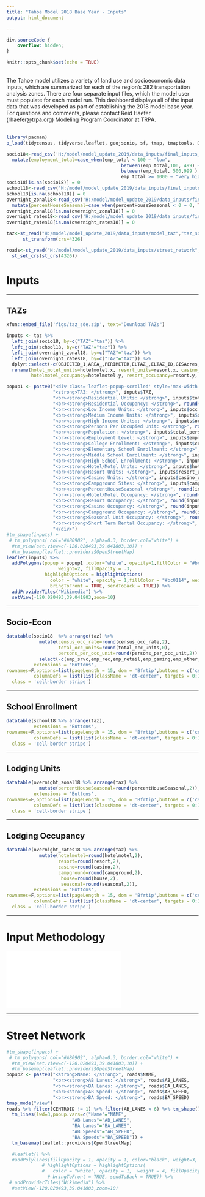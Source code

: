 ```yaml
---
title: "Tahoe Model 2018 Base Year - Inputs"
output: html_document

---
```


```css
div.sourceCode {
    overflow: hidden;
}
```
```r
knitr::opts_chunk$set(echo = TRUE)
```


\
The Tahoe model utilizes a variety of land use and socioeconomic data inputs, which are summarized for each of the region's 282 transportation analysis zones. There are four separate input files, which the model user must populate for each model run. This dashboard displays all of the input data that was developed as part of establishing the 2018 model base year. For questions and comments, please contact Reid Haefer (rhaefer@trpa.org) Modeling Program Coordinator at TRPA.
\
\
```r
library(pacman)
p_load(tidycensus, tidyverse,leaflet, geojsonio, sf, tmap, tmaptools, DT, xfun, tmap, leaflet, xfun)

socio18<-read_csv('H:/model/model_update_2019/data_inputs/final_inputs_2020_RTP/socio.csv') %>% select(-X1) %>%
  mutate(employment_total=case_when(emp_total < 100 ~ "low",
                                          between(emp_total,100, 499) ~ "medium",
                                          between(emp_total, 500,999 ) ~ "high",
                                          emp_total >= 1000 ~ "very high"))
socio18[is.na(socio18)] = 0
school18<-read_csv('H:/model/model_update_2019/data_inputs/final_inputs_2020_RTP/school.csv')  %>% select(-X1)
school18[is.na(school18)] = 0
overnight_zonal18<-read_csv('H:/model/model_update_2019/data_inputs/final_inputs_2020_RTP/overnight_zonal.csv')  %>% select(-X1) %>% rename(rec_attractiveness=beach) %>%
  mutate(percentHouseSeasonal=case_when(percentHouseSeasonal < 0 ~ 0, TRUE ~ as.numeric(percentHouseSeasonal)))
overnight_zonal18[is.na(overnight_zonal18)] = 0
overnight_rates18<-read_csv('H:/model/model_update_2019/data_inputs/final_inputs_2020_RTP/overnight_rates.csv')  %>% select(-X1)
overnight_rates18[is.na(overnight_rates18)] = 0

taz<-st_read("H:/model/model_update_2019/data_inputs/model_taz","taz_sde") %>%
      st_transform(crs=4326)

roads<-st_read("H:/model/model_update_2019/data_inputs/street_network","roads2") %>%
  st_set_crs(st_crs(4326))
```

# Inputs

***

## TAZs

```r
xfun::embed_file('figs/taz_sde.zip', text="Download TAZs")
```

```r
inputs <- taz %>%
  left_join(socio18, by=c("TAZ"="taz")) %>%
  left_join(school18, by=c("TAZ"="taz")) %>%
  left_join(overnight_zonal18, by=c("TAZ"="taz")) %>%
  left_join(overnight_rates18, by=c("TAZ"="taz")) %>%
  dplyr::select(-c(OBJECTID_1,AREA_,PERIMETER,ELTAZ_,ELTAZ_ID,GISAcres,Shape_STAr,Shape_STLe,emp_srvc,emp_rec,emp_retail,emp_gaming,emp_other)) %>%
  rename(hotel_motel_units=hotelmotel.x, resort_units=resort.x, casino_units=casino.x, campsites=campground.x,
         hotelmotel_occupancy=hotelmotel.y, resort_occupancy=resort.y, casino_occupancy=casino.y, campground_occupancy=campground.y)

popup1 <- paste0("<div class='leaflet-popup-scrolled' style='max-width:700px;max-height:120px'>",
                 "<strong>TAZ: </strong>", inputs$TAZ,
                 "<br><strong>Residential Units: </strong>", inputs$total_residential_units,
                 "<br><strong>Residential Occupancy: </strong>", round(inputs$census_occ_rate,2),
                 "<br><strong>Low Income Units: </strong>", inputs$occ_units_low_inc,
                 "<br><strong>Medium Income Units: </strong>", inputs$occ_units_med_inc,
                 "<br><strong>High Income Units:: </strong>", inputs$occ_units_high_inc,
                 "<br><strong>Persons Per Occupied Unit: </strong>", round(inputs$persons_per_occ_unit,2),
                 "<br><strong>Population: </strong>", inputs$total_persons,
                 "<br><strong>Employment Level: </strong>", inputs$employment_total,
                 "<br><strong>College Enrollment: </strong>", inputs$college_enrollment,
                 "<br><strong>Elementary School Enrollment: </strong>", inputs$elementary_school_enrollment,
                 "<br><strong>Middle School Enrollment: </strong>", inputs$middle_school_enrollment,
                 "<br><strong>High School Enrollment: </strong>", inputs$high_school_enrollment,
                 "<br><strong>Hotel/Motel Units: </strong>", inputs$hotel_motel_units,
                 "<br><strong>Resort Units: </strong>", inputs$resort_units,
                 "<br><strong>Casino Units: </strong>", inputs$casino_units,
                 "<br><strong>Campground Sites: </strong>", inputs$campsites,
                 "<br><strong>PercentHouseSeasonal </strong>", round(inputs$percentHouseSeasonal,2),
                 "<br><strong>Hotel/Motel Occupancy: </strong>", round(inputs$hotelmotel_occupancy,2),
                 "<br><strong>Resort Occupancy: </strong>", round(inputs$resort_occupancy,2),
                 "<br><strong>Casino Occupancy: </strong>", round(inputs$casino_occupancy,2),
                 "<br><strong>Campground Occupancy: </strong>", round(inputs$campground_occupancy,2),
                 "<br><strong>Seasonal Unit Occupancy: </strong>", round(inputs$seasonal,2),
                 "<br><strong>Short Term Rental Occupancy: </strong>", round(inputs$house,2),
                 "</div>") 
#tm_shape(inputs) + 
 # tm_polygons( col="#A80902", alpha=0.3, border.col="white") +
  #tm_view(set.view=c(-120.020493,39.041803,10)) +
  #tm_basemap(leaflet::providers$OpenStreetMap)
leaflet(inputs) %>% 
  addPolygons(popup = popup1 ,color="white", opacity=1,fillColor = "#bc0114",
                   weight=2, fillOpacity = .3,
              highlightOptions = highlightOptions(
                color = "white", opacity = 1,fillColor = "#bc0114", weight = 4, fillOpacity = 0.2,
                bringToFront = TRUE, sendToBack = TRUE)) %>% 
  addProviderTiles("Wikimedia") %>% 
  setView(-120.020493,39.041803,zoom=10)
```

***

## Socio-Econ

```r
datatable(socio18  %>% arrange(taz) %>%
            mutate(census_occ_rate=round(census_occ_rate,2),
                   total_occ_units=round(total_occ_units,0),
                   persons_per_occ_unit=round(persons_per_occ_unit,2)) %>% 
            select(-c(emp_srvc,emp_rec,emp_retail,emp_gaming,emp_other,emp_total)), 
          extensions = 'Buttons',
rownames=F,options=list(pageLength = 15, dom = 'Bfrtip',buttons = c('csv','pdf'), scrollX=TRUE,
          columnDefs = list(list(className = 'dt-center', targets = 0:1))), 
  class = 'cell-border stripe')

```

***

## School Enrollment

```r
datatable(school18 %>% arrange(taz), 
          extensions = 'Buttons',
rownames=F,options=list(pageLength = 15, dom = 'Bfrtip',buttons = c('csv','pdf'), 
          columnDefs = list(list(className = 'dt-center', targets = 0:1))), 
  class = 'cell-border stripe')

```

***

## Lodging Units

```r
datatable(overnight_zonal18 %>% arrange(taz) %>%
            mutate(percentHouseSeasonal=round(percentHouseSeasonal,2)), 
          extensions = 'Buttons',
rownames=F,options=list(pageLength = 15, dom = 'Bfrtip',buttons = c('csv','pdf'), 
          columnDefs = list(list(className = 'dt-center', targets = 0:1))), 
  class = 'cell-border stripe')

```

***

## Lodging Occupancy

```r
datatable(overnight_rates18 %>% arrange(taz) %>%
            mutate(hotelmotel=round(hotelmotel,2),
                   resort=round(resort,2),
                   casino=round(casino,2),
                   campground=round(campground,2),
                    house=round(house,2),
                    seasonal=round(seasonal,2)), 
          extensions = 'Buttons',
rownames=F,options=list(pageLength = 15, dom = 'Bfrtip',buttons = c('csv','pdf'), 
          columnDefs = list(list(className = 'dt-center', targets = 0:1))), 
  class = 'cell-border stripe')

```

***

# Input Methodology

<object data="figs/TRPA_Model_Methodology.pdf" width="750px" height="750px">
    <embed src="figs/TRPA_Model_Methodology.pdf">
    </embed>
</object>

***

# Street Network

```r
#tm_shape(inputs) + 
 # tm_polygons( col="#A80902", alpha=0.3, border.col="white") +
  #tm_view(set.view=c(-120.020493,39.041803,10)) +
  #tm_basemap(leaflet::providers$OpenStreetMap)
popup2 <- paste0("<strong>Name: </strong>", roads$NAME,
                 "<br><strong>AB Lanes: </strong>", roads$AB_LANES,
                 "<br><strong>BA Lanes: </strong>", roads$BA_LANES,
                 "<br><strong>AB Speed: </strong>", roads$AB_SPEED,
                 "<br><strong>BA Speed: </strong>", roads$BA_SPEED) 
tmap_mode("view")
roads %>% filter(CENTROID != 1) %>% filter(AB_LANES < 6) %>% tm_shape() + 
  tm_lines(lwd=3,popup.vars=c("Name"="NAME", 
                        "AB Lanes"="AB_LANES", 
                        "BA Lanes"="BA_LANES",
                        "AB Speeds"="AB_SPEED",
                        "BA Speeds"="BA_SPEED")) +
  tm_basemap(leaflet::providers$OpenStreetMap)

  #leaflet() %>% 
  #addPolylines(fillOpacity = 1, opacity = 1, color="black", weight=3, popup=popup2,
             # highlightOptions = highlightOptions(
             #   color = "white", opacity = 1,  weight = 4, fillOpacity = 0.5,
               # bringToFront = TRUE, sendToBack = TRUE)) %>%
 # addProviderTiles("Wikimedia") %>% 
  #setView(-120.020493,39.041803,zoom=10)
```


